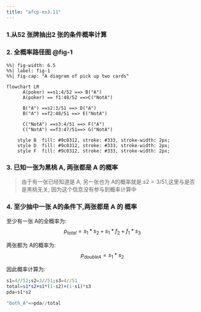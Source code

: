 ```yaml
---
title: "afcp-ex3.11"
---
```


### 1.从52 张牌抽出2 张的条件概率计算

### 2. 全概率路径图 @fig-1

```mermaid
%%| fig-width: 6.5
%%| label: fig-1
%%| fig-cap: "A diagram of pick up two cards"

flowchart LR
      A(poker) ==s1:4/52 ==> B("A")
      A(poker) == f1:48/52 ==>C("NotA")
      
      B("A") ==s2:3/51 ==> D("A")
      B("A") ==f2:48/51 ==> E("NotA")
      
      C("NotA") ==s3:4/51 ==> F("A")
      C("NotA") ==f3:47/51==> G("NotA")

    style B  fill: #9c0312, stroke: #333, stroke-width: 2px;
    style D  fill: #9c0312, stroke: #333, stroke-width: 2px;
    style F  fill: #9c0312, stroke: #333, stroke-width: 2px;

```

### 3. 已知一张为黑桃 A, 两张都是 A 的概率

>由于有一张已经知道是 A, 另一张也为 A的概率就是:$s2=3/51$,这里与是否是黑桃无关,
>因为这个信息没有参与到概率计算中

### 4. 至少抽中一张 A的条件下,两张都是 A 的 概率

至少有一张 A的全概率为:
$$p_{total}=s_1*s_2+s_1*f_2+f_1*s_3 \tag{1.1}$$

两张都为 A的概率为:
$$p_{doubleA}=s_1*s_2 \tag{1.2}$$

因此概率计算为:

```julia
s1=4//52;s2=3//51;s3=4//51
total=s1*s2+s1*(1-s2)+(1-s1)*s3
pda=s1*s2

"both_A"=>pda//total
```
     